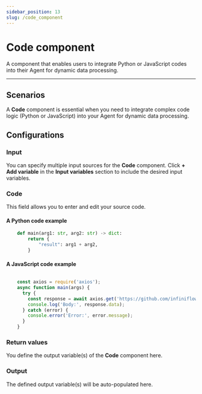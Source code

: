 ```yaml
---
sidebar_position: 13
slug: /code_component
---
```


# Code component

A component that enables users to integrate Python or JavaScript codes into their Agent for dynamic data processing.

---

## Scenarios

A **Code** component is essential when you need to integrate complex code logic (Python or JavaScript) into your Agent for dynamic data processing.

## Configurations 

### Input

You can specify multiple input sources for the **Code** component. Click **+ Add variable** in the **Input variables** section to include the desired input variables. 

### Code

This field allows you to enter and edit your source code.

#### A Python code example

```Python 
    def main(arg1: str, arg2: str) -> dict:
        return {
            "result": arg1 + arg2,
        }
```

#### A JavaScript code example

```JavaScript

    const axios = require('axios');
    async function main(args) {
      try {
        const response = await axios.get('https://github.com/infiniflow/ragflow');
        console.log('Body:', response.data);
      } catch (error) {
        console.error('Error:', error.message);
      }
    }
```

### Return values

You define the output variable(s) of the **Code** component here.

### Output

The defined output variable(s) will be auto-populated here.


